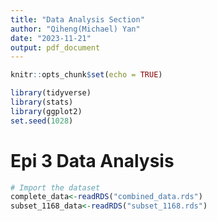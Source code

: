 ```yaml
---
title: "Data Analysis Section"
author: "Qiheng(Michael) Yan"
date: "2023-11-21"
output: pdf_document
---
```


```r
knitr::opts_chunk$set(echo = TRUE)
```

```r
library(tidyverse)
library(stats)
library(ggplot2)
set.seed(1028)
```

# Epi 3 Data Analysis
```r
# Import the dataset
complete_data<-readRDS("combined_data.rds")
subset_1168_data<-readRDS("subset_1168.rds")
```

## 
